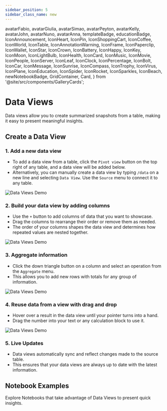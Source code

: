 ```yaml
---
sidebar_position: 5
sidebar_class_name: new
---
```


  avatarFabio,
  avatarGiulia,
  avatarSimao,
  avatarPeyton,
  avatarKelly,
  avatarJohn,
  avatarNuno,
  avatarAnna,
  templateBadge,
  educationBadge,
  IconAnnouncement,
  IconHeart,
  IconPin,
  IconShoppingCart,
  IconCoffee,
  IconWorld,
  IconTable,
  IconAnnotationWarning,
  IconFrame,
  IconPaperclip,
  IconWallet,
  IconStar,
  IconCrown,
  IconBattery,
  IconHappy,
  IconKey,
  IconMoon,
  IconLightBulb,
  IconHealth,
  IconCard,
  IconMusic,
  IconMovie,
  IconPeople,
  IconServer,
  IconLeaf,
  IconClock,
  IconPercentage,
  IconBolt,
  IconCar,
  IconMessage,
  IconSunrise,
  IconCompass,
  IconTrophy,
  IconVirus,
  IconPlane,
  IconEducation,
  IconSpider,
  IconRocket,
  IconSparkles,
  IconBeach,
  newNotebookBadge,
  GridContainer,
  Card,
} from '@site/src/components/GalleryCards';

# Data Views

Data views allow you to create summarized snapshots from a table, making it easy to present meaningful insights.


<YouTubePlayer
  videoId="m8Y7bZgSq6w"
  thumbnailUrl="/docs/img/thumbnails/thumbnail-data-views.png"
/>

## Create a Data View

### 1. Add a new data view

- To add a data view from a table, click the `Pivot view` button on the top right of any table, and a data view will be added below.
- Alternatively, you can manually create a data view by typing `/data` on a new line and selecting `Data View`. Use the `Source` menu to connect it to any table.

![Data Views Demo](./img/DataView1.png)

### 2. Build your data view by adding columns

- Use the `+` button to add columns of data that you want to showcase.
- Drag the columns to rearrange their order or remove them as needed.
- The order of your columns shapes the data view and determines how repeated values are nested together.

![Data Views Demo](./img/DataView5.png)

### 3. Aggregate information

- Click the down triangle button on a column and select an operation from the `Aggregate` menu.
- This allows you to add new rows with totals for any group of information.

![Data Views Demo](./img/DataView3.png)

### 4. Reuse data from a view with drag and drop

- Hover over a result in the data view until your pointer turns into a hand.
- Drag the number into your text or any calculation block to use it.

![Data Views Demo](./img/DataView4.png)

### 5. Live Updates

- Data views automatically sync and reflect changes made to the source table.
- This ensures that your data views are always up to date with the latest information.

## Notebook Examples

Explore Notebooks that take advantage of Data Views to present quick insights.

<GridContainer>
  <Card
    author="Kelly McEttrick"
    cardColor="--card-yellow"
    icon={IconLeaf}
    title="Sales Pipeline Report"
    img="https://user-images.githubusercontent.com/12210180/162471244-15b6b5ba-5ed3-45ee-a6e0-475d1b018053.png"
    notebook="https://app.decipad.com/n/-Template-Sales-Report-Monthly-Pipeline-Update%3ABxUws8V5ImNdj3feqCevN"
    description="Build a report to showcase the current and future state of your sales funnel using data views."
    template
    avatar={avatarKelly}
  />
  <Card
    author="Simão Dias"
    cardColor="--card-green"
    icon={IconLeaf}
    title="Finance Tracker"
    img="https://user-images.githubusercontent.com/12210180/162471244-15b6b5ba-5ed3-45ee-a6e0-475d1b018053.png"
    notebook="https://app.decipad.com/n/-Template-My-Finance-Tracker-2023%3AA5sV922M9Qtn71KoDdHzO"
    description="Input your expenses and income to get a detailed summary of cashflows using data views."
    template
    avatar={avatarSimao}
  />
</GridContainer>
